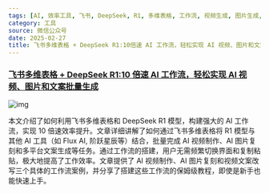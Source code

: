 ```yaml
---
tags: [AI, 效率工具, 飞书, DeepSeek, R1, 多维表格, 工作流, 视频生成, 图片生成, 文案生成]
category: 工具
source: 微信公众号
date: 2025-02-27
title: 飞书多维表格 + DeepSeek R1:10倍速 AI 工作流，轻松实现 AI 视频、图片和文案批量生成
---
```


### [飞书多维表格 + DeepSeek R1:10 倍速 AI 工作流，轻松实现 AI 视频、图片和文案批量生成](https://mp.weixin.qq.com/s/OL2BThkLswceLdYWH_90xQ)

![img](https://img.mengpeng.tech/i/2025/02/27/67bff7138df99.webp)

本文介绍了如何利用飞书多维表格和 DeepSeek R1 模型，构建强大的 AI 工作流，实现 10 倍速效率提升。文章详细讲解了如何通过飞书多维表格将 R1 模型与其他 AI 工具（如 Flux AI, 阶跃星辰等）结合，批量完成 AI 视频制作、AI 图片复刻和多平台文案生成等任务。通过工作流的搭建，用户无需频繁切换界面和复制粘贴，极大地提高了工作效率。文章提供了 AI 视频制作、AI 图片复刻和视频文案改写三个具体的工作流案例，并分享了搭建这些工作流的保姆级教程，即使是新手也能快速上手。
